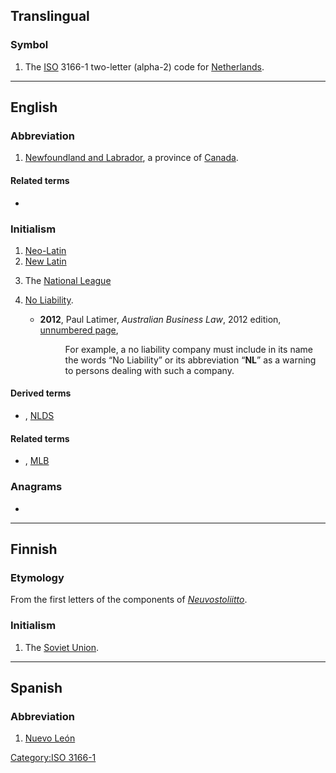 {{also|nl|.nl|nl.|␤|n. l.}}
==Translingual==

===Symbol===
{{head|mul|symbol}}

# The [[ISO]] 3166-1 two-letter (alpha-2) code for [[Netherlands]].

[[Category:ISO 3166-1]]

----

==English==

===Abbreviation===
{{rfc-header|Abbreviation}}
{{head|en|abbreviation}}

# [[Newfoundland and Labrador]], a province of [[Canada]].

====Related terms====
* {{sense|province}} {{l|en|Nfld.}}

===Initialism===
{{rfc-header|Initialism}}
{{head|en|initialism}}

# [[Neo-Latin]]
# [[New Latin]]
# {{lb|en|US|Canada|baseball}} The [[National League]]
# {{lb|en|Australia|business|legal|in a company name}}[[no liability|No Liability]].
#* '''2012''', Paul Latimer, ''Australian Business Law'', 2012 edition, [http://books.google.com.au/books?id=FsGY43LveKoC&pg=PT1524&dq=%22nl%22+liability+australia+-intitle:%22%22+-inauthor:%22%22&hl=en&sa=X&ei=b1m_T-KQLqG3iQfto9G_Cg&redir_esc=y#v=onepage&q&f=false unnumbered page],
#*: For example, a no liability company must include in its name the words “No Liability” or its abbreviation “'''NL'''” as a warning to persons dealing with such a company.

====Derived terms====
* {{sense|baseball}} {{l|en|NLCS}}, [[NLDS]]

====Related terms====
* {{sense|baseball}} {{l|en|AL}}, [[MLB]]

===Anagrams===
* {{anagrams|en|a=ln|LN|l.n.|ln}}

----

==Finnish==

===Etymology===
From the first letters of the components of ''[[Neuvostoliitto]]''.

===Initialism===
{{rfc-header|Initialism}}
{{head|fi|initialism}}

# The [[Soviet Union]].

----

==Spanish==

===Abbreviation===
{{rfc-header|Abbreviation}}
{{head|es|abbreviation}}

# [[Nuevo León]] {{gloss|Mexican state}}
